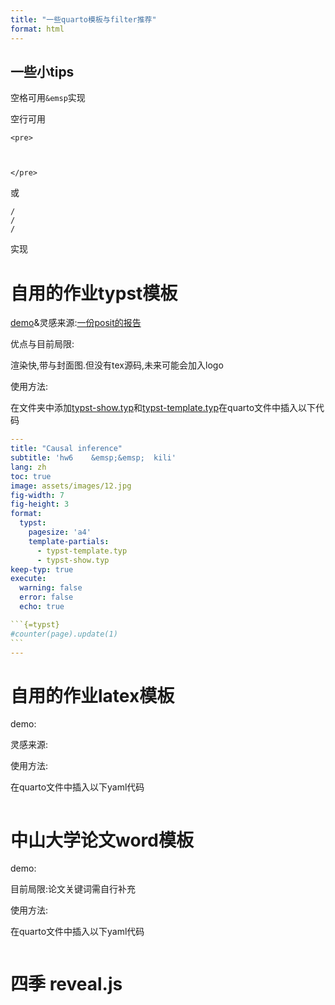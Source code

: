```yaml
---
title: "一些quarto模板与filter推荐"
format: html
---
```


::: callout-tip
## 一些小tips

空格可用`&emsp`实现

空行可用

```         
<pre>



</pre>
```
或

```         
/
/
/
```

实现
:::

# 自用的作业typst模板

[demo](document/demo.pdf)&灵感来源:[一份posit的报告](https://github.com/posit-dev/bcorp-report)

优点与目前局限:

渲染快,带与封面图.但没有tex源码,未来可能会加入logo

使用方法:

在文件夹中添加[typst-show.typ](document/typst-show.typ)和[typst-template.typ](document/typst-template.typ)在quarto文件中插入以下代码

```` yaml
---
title: "Causal inference"
subtitle: 'hw6    &emsp;&emsp;  kili'
lang: zh
toc: true
image: assets/images/12.jpg
fig-width: 7
fig-height: 3
format:
  typst:
    pagesize: 'a4'
    template-partials:
      - typst-template.typ
      - typst-show.typ
keep-typ: true
execute:
  warning: false
  error: false
  echo: true

```{=typst}
#counter(page).update(1)
```
---
````

# 自用的作业latex模板

demo:

灵感来源:

使用方法:

在quarto文件中插入以下yaml代码

``` yaml
```

# 中山大学论文word模板

demo:

目前局限:论文关键词需自行补充

使用方法:

在quarto文件中插入以下yaml代码

``` yaml
```

# 四季 reveal.js
